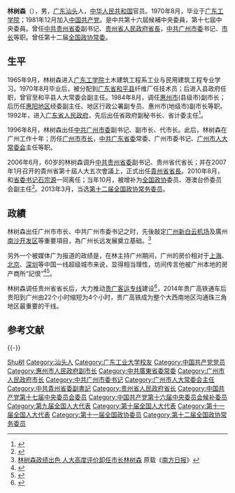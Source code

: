 {{Infobox_officeholder
| name = <span style="font-size:larger;">林树森</span>
| image name =
| width = 
| now = <span style="color: blue;">中国人民政治协商会议全国委员会港澳台侨委员会副主任</span>
| period = 2010年10月 至 2015年3月
|职务2=[[贵州省人民政府|贵州省人民政府]][[贵州行政长官列表|省長]]
|就任日期2=2006年7月
|卸任日期2=2010年8月
|前任2=[[石秀诗|石秀诗]]
|继任2=[[赵克志|赵克志]]
| Sex = 男
| different name =
| party = {{中国共产党|22px}}
| Native place = {{PRC}}[[广东|广东]][[汕头|汕头]]
| date of birth = 1946年12月
| place of birth = 
| date of death = 
| place of death = 
| spouse = 
| relatives = 
| educate = 
*[[广东工业大学|广东工学院]]土木建筑工程系工业与民用建筑工程专业
| past = 
*<span style="color: blue;">广州市人民政府代市长、市长<br>(1996年6月–2003年2月)</span>
*<span style="color: blue;">中共广东省委常委、广州市委书记<br>(2002年9月–2006年6月)</span>
*<span style="color: blue;">中共中央候补委员<br>(2002年11月–2007年10月)</span>
*<span style="color: blue;">中共贵州省委副书记<br>(2006年6月–2010年8月)</span>
*<span style="color: blue;">贵州省代省长、省长<br>(2006年7月–2010年8月)</span>
*<span style="color: blue;">中共中央委员<br>(2007年10月–2012年10月)</span>
*<span style="color: blue;">全国政协港澳台侨委员会副主任<br>(2010年10月–2013年3月)</span>
*<span style="color: blue;">全国政协常务委员会委员<br>(2013年3月–2018年3月)</span>
| work =
|nationality={{PRC}}|寬度=|bodyclass=|embed=|嵌入=|mainwidth=}}
'''林树森'''（{{bd|1946年|12月30日|catIdx=L林}}），男，[[广东|广东]][[汕头|汕头]]人，[[中华人民共和国|中华人民共和国]]官员。1970年8月，毕业于[[广东工业大学|广东工学院]]；1981年12月加入[[中国共产党|中国共产党]]。是中共第十六屆候補中央委員，第十七屆中央委員。曾任[[中共贵州省委|中共贵州省委]]副书记、[[贵州省人民政府|贵州省人民政府]][[省長|省長]]，[[中共广州市委|中共广州市委]]书记、[[市长|市长]]等职。曾任第十二届[[全国政协常委|全国政协常委]]。

== 生平 ==
1965年9月，林树森进入[[广东工业大学|广东工学院]]土木建筑工程系工业与民用建筑工程专业学习。1970年8月毕业后，被分配到[[广东省|广东省]][[和平县|和平县]]纤维厂任技术员；后进入县政府任职，曾官至和平县人大常委会副主任。1984年8月，调任[[惠州市|惠州市]](县级市)副市长；后历任[[惠州市|惠阳地区]]经委副主任、地区行政公署副专员、惠州市(地级市)副市长等职。1992年，进入[[广东省人民政府|广东省人民政府]]，先后出任省政府副秘书长、省计委主任<ref>{{Cite web |url=http://www.gov.cn/gjjg/2006-07/04/content_326603.htm |title=人物资料-林树森 |access-date=2020-02-21 |archive-date=2020-09-30 |archive-url=https://web.archive.org/web/20200930043629/http://www.gov.cn/gjjg/2006-07/04/content_326603.htm |dead-url=no }}</ref>。

1996年8月，林树森出任[[中共广州市委|中共广州市委]]副书记、副市长、代市长。此后，林树森在广州工作十年；历任[[广州市市长|广州市市长]]，[[中共广东省委|中共广东省委]]常委、广州市委书记、[[广州市人大常委会|广州市人大常委会]]主任等职。

2006年6月，60岁的林树森调升[[中共贵州省委|中共贵州省委]]副书记、贵州省代省长；并在2007年1月召开的貴州省第十屆人大五次會議上，正式出任[[贵州行政长官列表|貴州省省長]]。2010年8月，和[[省委书记|省委书记]][[石宗源|石宗源]]一同离任；当年10月，被增补为[[全国政协|全国政协]]委员、港澳台侨委员会副主任<ref>{{Cite web |url=http://news.ifeng.com/mainland/detail_2010_08/22/2063290_0.shtml |title=贵州省委正副书记双双卸任 中央肯定二人工作 |access-date=2010-08-22 |archive-date=2019-06-08 |archive-url=https://web.archive.org/web/20190608022432/http://news.ifeng.com/mainland/detail_2010_08/22/2063290_0.shtml |dead-url=no }}</ref>。2013年3月，当选[[中国人民政治协商会议第十二届全国委员会委员名单#常务委员会组成人员|第十二届全国政协常务委员]]。

==政績==
林树森出任广州市市长、中共广州市委书记之时，先後敲定[[广州新白云机场|广州新白云机场]]及廣州[[南沙区_(广州市)|南沙开发区]]等重要項目，為广州长远发展奠立基础。<ref>[http://www.southcn.com/news/gdnews/gdtodayimportant/200302230044.htm 林树森政绩出色 人大高度评价卸任市长林树森] {{Wayback|url=http://www.southcn.com/news/gdnews/gdtodayimportant/200302230044.htm |date=20160304210745 }} 原载《[[南方日报|南方日报]]》</ref>

另外一个被媒体广为报道的政绩是，在林主持广州期间，广州的房价相对于[[上海|上海]]、[[北京|北京]]、[[深圳|深圳]]等中国一线超级城市来说，显得相当理性，坊间传言他被广州本地的房产商所“記恨”<ref>{{Cite web |url=http://www.chinavalue.net/Article/Archive/2006/4/17/27146.html |title=林树森的另类官员标本意义 |access-date=2010-08-22 |archive-date=2009-01-08 |archive-url=https://web.archive.org/web/20090108112007/http://www.chinavalue.net/Article/Archive/2006/4/17/27146.html |dead-url=no }}</ref><ref>{{Cite web |url=http://gz.house.163.com/11/0308/07/6UJVUPHA00873C6D.html |title=林树森：广州是我一生中最重要的城市 |access-date=2011-07-21 |archive-url=https://web.archive.org/web/20140424130318/http://gz.house.163.com/11/0308/07/6UJVUPHA00873C6D.html |archive-date=2014-04-24 |dead-url=yes }}</ref>。

林树森调任贵州省省长后，大力推动[[贵广客运专线|贵广客运专线]]建设<ref>{{cite web|author1=搜狐网|title=开通一周年之际林树森谈贵广高铁建设历程|url=http://www.sohu.com/a/50724851_115401|access-date=2017-10-29|archive-date=2019-06-08|archive-url=https://web.archive.org/web/20190608133409/http://www.sohu.com/a/50724851_115401|dead-url=no}}</ref>，2014年贵广高铁通车后贵阳到广州由22个小时缩短为4个小时，贵广高铁成为整个大西南地区沟通珠三角地区最重要的干线。

== 参考文献 ==
{{Reflist}}

{{-}}
{{start box}}
{{s-gov|prc}}
{{s-before|[[石秀詩|石秀詩]]}}
{{s-title|[[贵州省人民政府|贵州省人民政府]]省長|2006年7月－2010年8月}}
{{s-after|[[赵克志|赵克志]]}}
{{s-before|[[黎子流|黎子流]]}}
{{s-title|[[广州市人民政府|广州市人民政府]]市長|1996年8月－2003年2月}}
{{s-after|[[張廣寧|張廣寧]]}}
{{s-ppo|cpc}}
{{s-before|[[黄华华|黄华华]]}}
{{s-title|[[中国共产党广州市委员会|中国共产党广州市委员会]][[市委书记|书记]]|2002年9月－2006年6月}}
{{s-after|[[朱小丹|朱小丹]]}}
{{end box}}

{{中华人民共和国贵州省正职领导人|nocat}}
{{贵州行政长官}}
{{中华人民共和国广东省广州市正职领导人|nocat}}
{{广州市市长}}

{{Authority control}}
{{DEFAULTSORT:Lin林}}
[[Category:林姓|Shu树]]
[[Category:汕头人|Category:汕头人]]
[[Category:广东工业大学校友|Category:广东工业大学校友]]
[[Category:中国共产党党员|Category:中国共产党党员]]
[[Category:惠州市人民政府副市长|Category:惠州市人民政府副市长]]
[[Category:中共廣東省委常委|Category:中共廣東省委常委]]
[[Category:广州市人民政府市长|Category:广州市人民政府市长]]
[[Category:中共广州市委书记|Category:中共广州市委书记]]
[[Category:广州市人大常委会主任|Category:广州市人大常委会主任]]
[[Category:中共貴州省委副書記|Category:中共貴州省委副書記]]
[[Category:贵州省人民政府省长|Category:贵州省人民政府省长]]
[[Category:中国共产党第十七届中央委员会委员|Category:中国共产党第十七届中央委员会委员]]
[[Category:中国共产党第十六届中央委员会候补委员|Category:中国共产党第十六届中央委员会候补委员]]
[[Category:第九届全国人大代表|Category:第九届全国人大代表]]
[[Category:第十届全国人大代表|Category:第十届全国人大代表]]
[[Category:第十一届全国人大代表|Category:第十一届全国人大代表]]
[[Category:第十一届全国政协委员|Category:第十一届全国政协委员]]
[[Category:第十二届全国政协常务委员|Category:第十二届全国政协常务委员]]